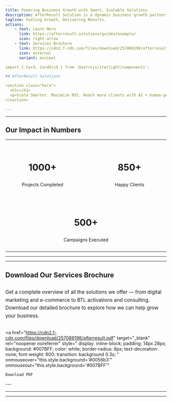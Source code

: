```yaml
---
title: Powering Business Growth with Smart, Scalable Solutions
description: AfterResult Solution is a dynamic business growth partner specializing in lead generation, digital marketing, and brand development. We help businesses—big or small—connect with their target audience through strategic online and offline marketing solutions designed to deliver measurable results. 
tagline: Fueling Growth, Delivering Results.
actions:
    - text: Learn More
      link: https://afterresult.solutions/guides/example/
      icon: right-arrow
    - text: Services Brochure
      link: https://cdn2.f-cdn.com/files/download/257089198/afterresult.pdf
      icon: external
      variant: minimal

import { Card, CardGrid } from '@astrojs/starlight/components';

## AfterResult Solutions

<section class="hero">
  <h1></h1>
  <p>Scale Smarter. Maximize ROI. Reach more clients with AI + human-powered marketing, offline and online execution.</p>
</section>

---
```


---


## Our Impact in Numbers

---

<section class="hero">
<h1></h1>

<div style="
display: flex;
flex-wrap: wrap;
justify-content: center;
gap: 40px;
max-width: 1000px;
margin: 0 auto;
text-align: center;
">
<div style="flex: 1 1 200px;">
<h3 style="font-size:2em; color:inherit;">1000+</h3>
<p style="color:inherit;">Projects Completed</p>
</div>

<div style="flex: 1 1 200px;">
<h3 style="font-size:2em; color:inherit;">850+</h3>
<p style="color:inherit;">Happy Clients</p>
</div>

<div style="flex: 1 1 200px;">
<h3 style="font-size:2em; color:inherit;">500+</h3>
<p style="color:inherit;">Campaigns Executed</p>
</div>

</div>
</section>

---

---

---


## Download Our Services Brochure

<section class="hero">
  <h1></h1>
  <p style="max-width: 700px; margin: 0 auto 30px; font-size: 1.1em; line-height: 1.6; color: inherit;">
    Get a complete overview of all the solutions we offer — from digital marketing and e-commerce to BTL activations and consulting. Download our detailed brochure to explore how we can help grow your business.
  </p>

  <a 
    href="https://cdn2.f-cdn.com/files/download/257089198/afterresult.pdf" 
    target="_blank" 
    rel="noopener noreferrer"
    style="
      display: inline-block;
      padding: 14px 28px;
      background: #007BFF;
      color: white;
      border-radius: 8px;
      text-decoration: none;
      font-weight: 600;
      transition: background 0.3s;
    "
    onmouseover="this.style.background='#0056b3'" 
    onmouseout="this.style.background='#007BFF'"
  >
    Download PDF
  </a>
</section>
---

---

---
